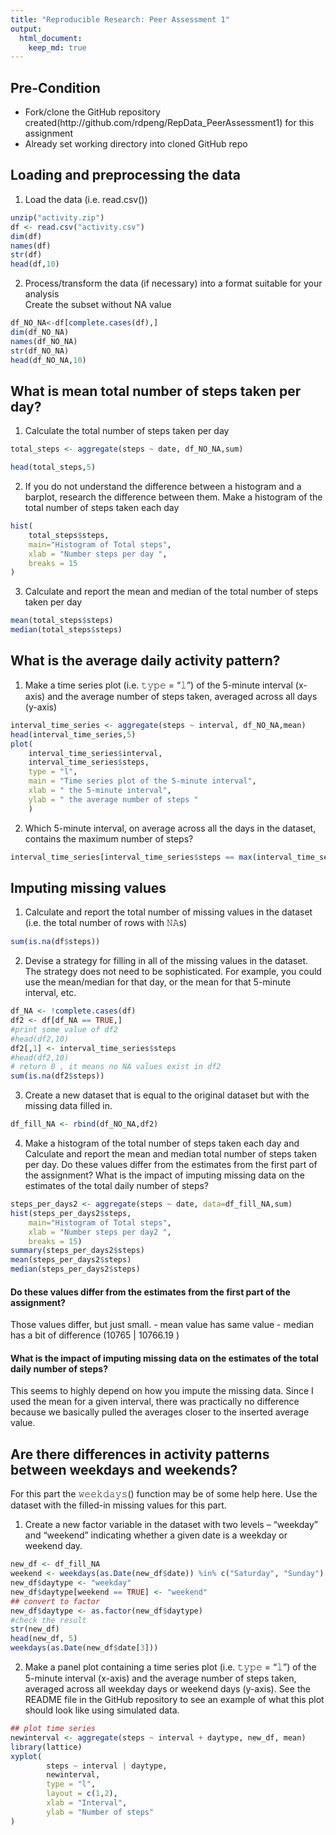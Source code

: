 ```yaml
---
title: "Reproducible Research: Peer Assessment 1"
output: 
  html_document:
    keep_md: true
---
```

## Pre-Condition
- Fork/clone the GitHub repository created(http://github.com/rdpeng/RepData_PeerAssessment1) for this assignment
- Already set working directory into cloned GitHub repo

## Loading and preprocessing the data
1. Load the data (i.e. read.csv())  
```r
unzip("activity.zip")
df <- read.csv("activity.csv")
dim(df)
names(df)
str(df)
head(df,10)
```

2. Process/transform the data (if necessary) into a format suitable for your analysis  
Create the subset without NA value 
```r
df_NO_NA<-df[complete.cases(df),]
dim(df_NO_NA)
names(df_NO_NA)
str(df_NO_NA)
head(df_NO_NA,10)
```

## What is mean total number of steps taken per day?
1. Calculate the total number of steps taken per day  
```r
total_steps <- aggregate(steps ~ date, df_NO_NA,sum)

head(total_steps,5)
```

2. If you do not understand the difference between a histogram and a barplot, research the difference between them. Make a histogram of the total number of steps taken each day  
```r
hist(
    total_steps$steps,
    main="Histogram of Total steps",
    xlab = "Number steps per day ",
    breaks = 15
)
```

3. Calculate and report the mean and median of the total number of steps taken per day  
```r
mean(total_steps$steps)
median(total_steps$steps)
```

## What is the average daily activity pattern?
1. Make a time series plot (i.e. 𝚝𝚢𝚙𝚎 = "𝚕") of the 5-minute interval (x-axis) and the average number of steps taken, averaged across all days (y-axis)  
```r
interval_time_series <- aggregate(steps ~ interval, df_NO_NA,mean)
head(interval_time_series,5)
plot(
    interval_time_series$interval,
    interval_time_series$steps, 
    type = "l",
    main = "Time series plot of the 5-minute interval",
    xlab = " the 5-minute interval",
    ylab = " the average number of steps "
    )
```

2. Which 5-minute interval, on average across all the days in the dataset, contains the maximum number of steps?  
```r
interval_time_series[interval_time_series$steps == max(interval_time_series$steps),]
```

## Imputing missing values
1. Calculate and report the total number of missing values in the dataset (i.e. the total number of rows with 𝙽𝙰s)  
```r
sum(is.na(df$steps))
```

2. Devise a strategy for filling in all of the missing values in the dataset. The strategy does not need to be sophisticated. For example, you could use the mean/median for that day, or the mean for that 5-minute interval, etc.  
```r
df_NA <- !complete.cases(df)
df2 <- df[df_NA == TRUE,]
#print some value of df2
#head(df2,10)
df2[,1] <- interval_time_series$steps
#head(df2,10)
# return 0 , it means no NA values exist in df2
sum(is.na(df2$steps))
```

3. Create a new dataset that is equal to the original dataset but with the missing data filled in.  
```r
df_fill_NA <- rbind(df_NO_NA,df2)
```

4. Make a histogram of the total number of steps taken each day and Calculate and report the mean and median total number of steps taken per day. Do these values differ from the estimates from the first part of the assignment? What is the impact of imputing missing data on the estimates of the total daily number of steps?  
```r
steps_per_days2 <- aggregate(steps ~ date, data=df_fill_NA,sum)
hist(steps_per_days2$steps,
    main="Histogram of Total steps",
    xlab = "Number steps per day2 ",
    breaks = 15)
summary(steps_per_days2$steps)
mean(steps_per_days2$steps)
median(steps_per_days2$steps)
```

#### Do these values differ from the estimates from the first part of the assignment?
Those values differ, but just small.
- mean value has same value 
- median has a bit of difference (10765 | 10766.19 )

#### What is the impact of imputing missing data on the estimates of the total daily number of steps?
This seems to highly depend on how you impute the missing data. Since I used the mean for a given interval, there was practically no difference because we basically pulled the averages closer to the inserted average value.

## Are there differences in activity patterns between weekdays and weekends?
For this part the 𝚠𝚎𝚎𝚔𝚍𝚊𝚢𝚜() function may be of some help here. Use the dataset with the filled-in missing values for this part.  

1. Create a new factor variable in the dataset with two levels – “weekday” and “weekend” indicating whether a given date is a weekday or weekend day.  
```r
new_df <- df_fill_NA
weekend <- weekdays(as.Date(new_df$date)) %in% c("Saturday", "Sunday")
new_df$daytype <- "weekday"
new_df$daytype[weekend == TRUE] <- "weekend"
## convert to factor
new_df$daytype <- as.factor(new_df$daytype)
#check the result
str(new_df)
head(new_df, 5)
weekdays(as.Date(new_df$date[3]))
```

2. Make a panel plot containing a time series plot (i.e. 𝚝𝚢𝚙𝚎 = "𝚕") of the 5-minute interval (x-axis) and the average number of steps taken, averaged across all weekday days or weekend days (y-axis). See the README file in the GitHub repository to see an example of what this plot should look like using simulated data.  
```r
## plot time series
newinterval <- aggregate(steps ~ interval + daytype, new_df, mean)
library(lattice)
xyplot(
        steps ~ interval | daytype,
        newinterval,
        type = "l",
        layout = c(1,2),
        xlab = "Interval",
        ylab = "Number of steps"
)
```